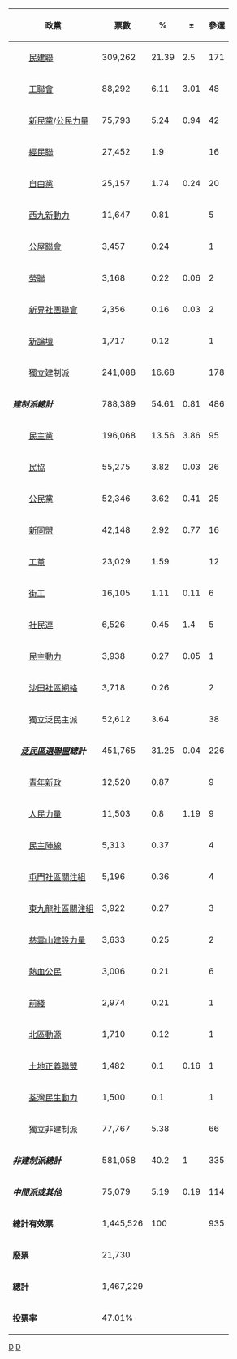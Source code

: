 {| class="wikitable" style="text-align:right"
! colspan="3" | 政黨 !! 票數 !! % !! ± !! 參選 !! 當選 !! ±
|-
|rowspan="11" bgcolor="pink"|
|bgcolor="{{Party meta/color/民建聯}}"|
|align="left"|[[民建聯]]||309,262||21.39||{{decrease}} 2.5||171||119||
|-
|bgcolor="{{Party meta/color/工聯會}}"|
|align="left"|[[工聯會]]||88,292||6.11||{{increase}} 3.01||48||27||{{decrease}} 2
|-
|bgcolor="{{Party meta/color/新民黨}}"|
|align="left"|[[新民黨 (香港)|新民黨]]/[[公民力量 (香港)|公民力量]]||75,793||5.24||{{increase}} 0.94||42||26||{{decrease}} 1 
|-
|bgcolor="{{Party meta/color/經民聯}}"|
|align="left"|[[經民聯]]||27,452||1.9||||16||10||{{decrease}} 4
|-
|bgcolor="{{Party meta/color/自由黨}}"|
|align="left"|[[自由黨 (香港)|自由黨]]||25,157||1.74||{{decrease}} 0.24||20||9||{{decrease}} 1
|-
|bgcolor="{{Party meta/color/西九新動力}}"|
|align="left"|[[西九新動力]]||11,647||0.81||||5||3||{{decrease}} 1
|-
|bgcolor="{{Party meta/color/公屋聯會}}"|
|align="left"|[[公屋聯會]]||3,457||0.24||||1||1||{{increase}} 1
|-
|bgcolor="{{Party meta/color/勞聯}}"|
|align="left"|[[港九勞工社團聯會|勞聯]]||3,168||0.22||{{increase}} 0.06||2||1||
|-
|bgcolor="{{Party meta/color/新界社團聯會}}"|
|align="left"|[[新界社團聯會]]||2,356||0.16||{{decrease}} 0.03||2||2||
|-
|bgcolor="{{Party meta/color/新論壇}}"|
|align="left"|[[新世紀論壇|新論壇]]||1,717||0.12||||1||0||{{decrease}} 1
|-
|bgcolor="{{Party meta/color/獨立}}"|
|align="left"|獨立建制派||241,088||16.68||||178||100||
|- bgcolor="Pink"
|colspan="3" align="left"|'''''建制派總計'''''||788,389||54.61||{{decrease}} 0.81||486||298||{{decrease}} 6
|-
|rowspan="23" bgcolor="palegreen"|
|bgcolor="{{Party meta/color/民主黨}}"|
|align="left"|[[民主黨 (香港)|民主黨]]||196,068||13.56||{{decrease}} 3.86||95||43||{{increase}} 1
|-
|bgcolor="{{Party meta/color/民協}}" |
|align="left"|[[民協]]||55,275||3.82||{{decrease}} 0.03||26||18||{{increase}} 2
|-
|bgcolor="{{Party meta/color/公民黨}}"|
|align="left"|[[公民黨 (香港)|公民黨]]||52,346||3.62||{{decrease}} 0.41||25||10||{{increase}} 3
|-
|bgcolor="{{Party meta/color/新同盟}}"|
|align="left"|[[新同盟]]||42,148||2.92||{{increase}} 0.77||16||15||{{increase}} 8
|-
|bgcolor="{{Party meta/color/工黨}}"|
|align="left"|[[工黨 (香港)|工黨]]||23,029||1.59||||12||3||{{increase}} 2
|-
|bgcolor="{{Party meta/color/街工}}"|
|align="left"|[[街工]]||16,105||1.11||{{decrease}} 0.11||6||5||
|-
|bgcolor="{{Party meta/color/社民連}}"|
|align="left"|[[社民連]]||6,526||0.45||{{decrease}} 1.4||5||0||
|-
|bgcolor="{{Party meta/color/民主動力}}"|
|align="left"|[[民主動力]]||3,938||0.27||{{decrease}} 0.05||1||1||
|-
|bgcolor="{{Party meta/color/沙田社區網絡}}"|
|align="left"|[[沙田社區網絡]]||3,718||0.26||||2||1||{{increase}} 1
|-
|bgcolor="{{Party meta/color/獨立}}"|
|align=left|獨立泛民主派||52,612||3.64||||38||9||
|- bgcolor="#DDDDDD"
|colspan="2" align="left"|'''''[[泛民區選聯盟]]總計'''''||451,765||31.25||{{decrease}} 0.04||226||105||{{increase}} 21
|-
|bgcolor="{{Party meta/color/青年新政}}"|
|align="left"|[[青年新政]]||12,520||0.87||||9||1||{{increase}} 1
|-
|bgcolor="{{Party meta/color/人民力量}}"|
|align="left"|[[人民力量]]||11,503||0.8||{{decrease}} 1.19||9||0||
|-
|bgcolor="{{Party meta/color/民主陣線}}"|
|align="left"|[[民主陣線 (香港)|民主陣線]]||5,313||0.37||||4||1||
|-
|bgcolor="{{Party meta/color/屯門社區關注組}}"|
|align="left"|[[屯門社區關注組]]||5,196||0.36||||4||0||
|-
|bgcolor="{{Party meta/color/東九龍社區關注組}}"|
|align="left"|[[東九龍社區關注組]]||3,922||0.27||||3||1||{{increase}} 1 
|-
|bgcolor="{{Party meta/color/慈雲山建設力量}}"|
|align="left"|[[慈雲山建設力量]]||3,633||0.25||||2||0||
|-
|bgcolor="{{Party meta/color/熱血公民}}"|
|align="left"|[[熱血公民]]||3,006||0.21||||6||0||
|-
|bgcolor="{{Party meta/color/前綫}}"|
|align="left"|[[前綫 (政黨)|前綫]]||2,974||0.21||||1||1||
|-
|bgcolor="{{Party meta/color/北區動源}}"|
|align="left"|[[北區動源]]||1,710||0.12||||1||0||
|-
|bgcolor="{{Party meta/color/土地正義聯盟}}"|
|align="left"|[[土地正義聯盟]]||1,482||0.1||{{decrease}} 0.16||1||0||
|-
|bgcolor="{{Party meta/color/荃灣民生動力}}"|
|align="left"|[[荃灣民生動力]]||1,500||0.1||||1||0||
|-
|bgcolor="{{Party meta/color/獨立}}"|
|align="left"|獨立非建制派||77,767||5.38||||66||17||
|- bgcolor="PaleGreen"
|colspan="3" align="left"|'''''非建制派總計'''''||581,058||40.2||{{increase}} 1||335||126||{{increase}} 25
|- bgcolor="#B399FF"
|colspan="3" align="left"|'''''中間派或其他'''''||75,079||5.19||{{decrease}} 0.19||114||7||{{increase}} 4
|- bgcolor="E9E9E9"
|colspan="3"|'''總計有效票'''||1,445,526||100||||935||431||{{increase}} 19
|- bgcolor="E9E9E9"
|colspan="3"|'''廢票'''||21,730||rowspan="3" colspan="5"|
|- bgcolor="E9E9E9"
|colspan="3"|'''總計'''||1,467,229
|- bgcolor="E9E9E9"
|colspan="3"|'''投票率'''||47.01%
|}<noinclude>
[[Category:香港區議會選舉|D]]
[[Category:香港政治模板|D]]
</noinclude>